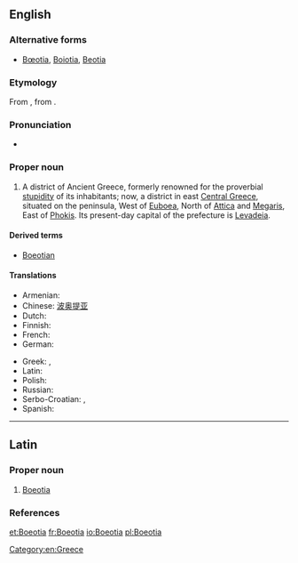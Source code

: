 ==English==

{{wikipedia}}

===Alternative forms===
* [[Bœotia]], [[Boiotia]], [[Beotia]]

===Etymology===
From {{etyl|la|en}} {{term|Boeotia|lang=la}}, from {{etyl|grc|en}} {{term|Βοιωτία|lang=grc}}.

===Pronunciation===
* {{a|UK}} {{IPA|/biːˈəʊʃə/}}

===Proper noun===
{{en-proper noun}}

# A district of Ancient Greece, formerly renowned for the proverbial [[stupidity]] of its inhabitants; now, a district in east [[Central Greece]], situated on the peninsula, West of [[Euboea]], North of [[Attica]] and [[Megaris]], East of [[Phokis]]. Its present-day capital of the prefecture is [[Levadeia]].

====Derived terms====
* [[Boeotian]]

====Translations====
{{trans-top|a district in Greece}}
* Armenian: {{t|hy|Բեովտիա|sc=Armn}}
* Chinese: [[波奥提亚]]
* Dutch: {{t|nl|Beotië}}
* Finnish: {{t|fi|Boiotia}}
* French: {{t+|fr|Béotie|f}}
* German: {{t|de|Böotien|n}}
{{trans-mid}}
* Greek: {{t|el|Boiotia}}, {{t|el|Voiotia}}
* Latin: {{t|la|Boeotia|f}}
* Polish: {{t+|pl|Beocja|f}}
* Russian: {{t|ru|Бео́тия|sc=Cyrl}}
* Serbo-Croatian: {{t|sh|Beòtija|f}}, {{t|sh|Beòcija|f}}
* Spanish: {{t+|es|Beocia|f}}
{{trans-bottom}}

[[Category:en:Greece]]

----

==Latin==

===Proper noun===
{{la-proper noun|Boeōtia|Boeotiae|Boeōtiae|f|first}}

# [[Boeotia#English|Boeotia]]

===References===
{{R:L&S}}

[[et:Boeotia]]
[[fr:Boeotia]]
[[io:Boeotia]]
[[pl:Boeotia]]